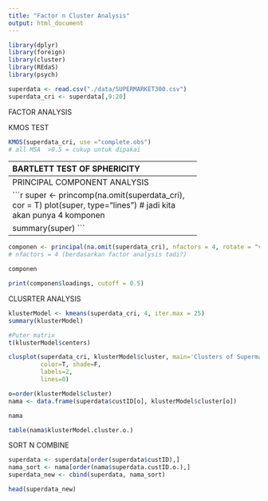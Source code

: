 ---
title: "Factor n Cluster Analysis"
output: html_document
---

```{r}
library(dplyr)
library(foreign)
library(cluster)
library(REdaS)
library(psych)
```

```{r}
superdata <- read.csv("./data/SUPERMARKET300.csv")
superdata_cri <- superdata[,9:20]
```

##################### FACTOR ANALYSIS ##################### 

KMOS TEST

```{r}
KMOS(superdata_cri, use ="complete.obs")
# all MSA  >0.5 = cukup untuk dipakai

```


-----------------------------------------------------
BARTLETT TEST OF SPHERICITY

```{r}
bart_spher(superdata_cri, use="complete.obs")
# p value <0.05 = variabel bisa digunakan di analisis factor
```

-----------------------------------------------------
PRINCIPAL COMPONENT ANALYSIS

```{r}
super <- princomp(na.omit(superdata_cri), cor = T)
plot(super, type="lines") 
# jadi kita akan punya 4 komponen

summary(super)
```

-----------------------------------------------------

```{r}
componen <- principal(na.omit(superdata_cri), nfactors = 4, rotate = "varimax")
# nfactors = 4 (berdasarkan factor analysis tadi?)

componen

print(componen$loadings, cutoff = 0.5)

```

##################### CLUSRTER ANALYSIS ##################### 


```{r}
klusterModel <- kmeans(superdata_cri, 4, iter.max = 25)
summary(klusterModel)

#Puter matrix
t(klusterModel$centers)

```

```{r}
clusplot(superdata_cri, klusterModel$cluster, main='Clusters of Supermarket Customers',
         color=T, shade=F,
         labels=2,
         lines=0)

o=order(klusterModel$cluster)
nama <- data.frame(superdata$custID[o], klusterModel$cluster[o])

nama

table(nama$klusterModel.cluster.o.)
```

##################### SORT N COMBINE ####################

```{r}
superdata <- superdata[order(superdata$custID),]
nama_sort <- nama[order(nama$superdata.custID.o.),]
superdata_new <- cbind(superdata, nama_sort)

head(superdata_new)
```



